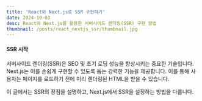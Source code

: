 ```yaml
---
title: 'React와 Next.js로 SSR 구현하기'
date: 2024-10-03
desc: React와 Next.js를 활용한 서버사이드 렌더링(SSR) 구현 방법
thumbnail: /posts/react_nextjs_ssr/thumbnail.jpg
---
```


#### SSR 시작

서버사이드 렌더링(SSR)은 SEO 및 초기 로딩 성능을 향상시키는 중요한 기술입니다. Next.js는 이를 손쉽게 구현할 수 있도록 돕는 강력한 기능을 제공합니다. 이를 통해 사용자는 페이지를 로드하기 전에 미리 렌더링된 HTML을 받을 수 있습니다.

이 글에서는 SSR의 장점을 설명하고, Next.js에서 SSR을 설정하는 방법을 다룹니다.

